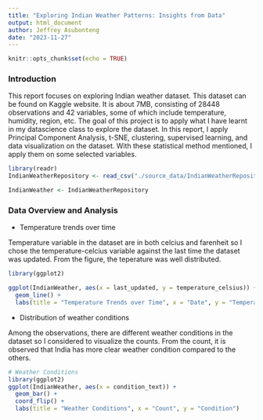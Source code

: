 ```yaml
---
title: "Exploring Indian Weather Patterns: Insights from Data"
output: html_document
author: Jeffrey Asubonteng
date: "2023-11-27"
---
```


```r
knitr::opts_chunk$set(echo = TRUE)
```

### Introduction

This report focuses on exploring Indian weather dataset. This dataset can be found
on Kaggle website. It is about 7MB, consisting of 28448 observations and 42 variables, some of which include temperature, humidity, region, etc. The goal of this project is to apply what I have
learnt in my datascience class to explore the dataset. In this report, I apply Principal
Component Analysis, t-SNE, clustering, supervised learning, and data visualization on the dataset. With these statistical method mentioned, I apply them on some selected variables.

```r

library(readr)
IndianWeatherRepository <- read_csv("./source_data/IndianWeatherRepository.csv")

IndianWeather <- IndianWeatherRepository
```

### Data Overview and Analysis
* Temperature trends over time

Temperature variable in the dataset are in both celcius and farenheit so I chose the temperature-celcius variable against the last time the dataset was updated. From the figure,
the teperature was well distributed. 


```r
library(ggplot2)

ggplot(IndianWeather, aes(x = last_updated, y = temperature_celsius)) +
  geom_line() +
  labs(title = "Temperature Trends over Time", x = "Date", y = "Temperature (°C)")
```

* Distribution of weather conditions

Among the observations, there are different weather conditions in the dataset so I considered to visualize the counts. From the count, it is observed that India has more clear weather condition compared to the others.
```r
# Weather Conditions
library(ggplot2)
ggplot(IndianWeather, aes(x = condition_text)) +
  geom_bar() +
  coord_flip() +
  labs(title = "Weather Conditions", x = "Count", y = "Condition")
```



